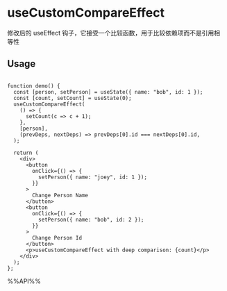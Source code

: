 # useCustomCompareEffect

修改后的 useEffect 钩子，它接受一个比较函数，用于比较依赖项而不是引用相等性


## Usage

```tsx live

function demo() {
  const [person, setPerson] = useState({ name: "bob", id: 1 });
  const [count, setCount] = useState(0);
  useCustomCompareEffect(
    () => {
      setCount(c => c + 1);
    },
    [person],
    (prevDeps, nextDeps) => prevDeps[0].id === nextDeps[0].id,
  );

  return (
    <div>
      <button
        onClick={() => {
          setPerson({ name: "joey", id: 1 });
        }}
      >
        Change Person Name
      </button>
      <button
        onClick={() => {
          setPerson({ name: "bob", id: 2 });
        }}
      >
        Change Person Id
      </button>
      <p>useCustomCompareEffect with deep comparison: {count}</p>
    </div>
  );
};

```

%%API%%